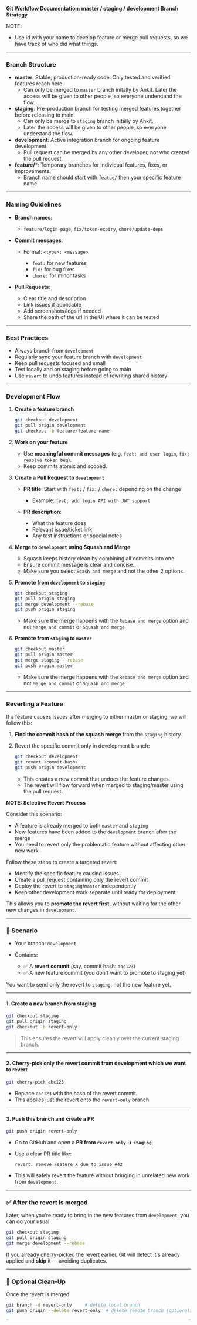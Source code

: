 **Git Workflow Documentation: master / staging / development Branch Strategy**

NOTE:

- Use id with your name to develop feature or merge pull requests, so we have track of who did what things.

---

### Branch Structure

- **master**: Stable, production-ready code. Only tested and verified features reach here.
  - Can only be merged to `master` branch initally by Ankit. Later the access will be given to other people, so everyone understand the flow.
- **staging**: Pre-production branch for testing merged features together before releasing to main.
  - Can only be merge to `staging` branch initally by Ankit.
  - Later the access will be given to other people, so everyone understand the flow.
- **development**: Active integration branch for ongoing feature development.
  - Pull request can be merged by any other developer, not who created the pull request.
- **feature/**\*: Temporary branches for individual features, fixes, or improvements.
  - Branch name should start with `featue/` then your specific feature name

---

### Naming Guidelines

- **Branch names**:

  - `feature/login-page`, `fix/token-expiry`, `chore/update-deps`

- **Commit messages**:

  - Format: `<type>: <message>`

    - `feat:` for new features
    - `fix:` for bug fixes
    - `chore:` for minor tasks

- **Pull Requests**:

  - Clear title and description
  - Link issues if applicable
  - Add screenshots/logs if needed
  - Share the path of the url in the UI where it can be tested

---

### Best Practices

- Always branch from `development`
- Regularly sync your feature branch with `development`
- Keep pull requests focused and small
- Test locally and on staging before going to main
- Use `revert` to undo features instead of rewriting shared history

---

### Development Flow

1. **Create a feature branch**

   ```bash
   git checkout development
   git pull origin development
   git checkout -b feature/feature-name
   ```

2. **Work on your feature**

   - Use **meaningful commit messages** (e.g. `feat: add user login`, `fix: resolve token bug`).
   - Keep commits atomic and scoped.

3. **Create a Pull Request to `development`**

   - **PR title**: Start with `feat:` / `fix:` / `chore:` depending on the change

     - Example: `feat: add login API with JWT support`

   - **PR description**:

     - What the feature does
     - Relevant issue/ticket link
     - Any test instructions or special notes

4. **Merge to `development` using Squash and Merge**

   - Squash keeps history clean by combining all commits into one.
   - Ensure commit message is clear and concise.
   - Make sure you select `Sqash and merge` and not the other 2 options.

5. **Promote from `development` to `staging`**

   ```bash
   git checkout staging
   git pull origin staging
   git merge development --rebase
   git push origin staging
   ```

   - Make sure the merge happens with the `Rebase and merge` option and not `Merge and commit` or `Squash and merge`

6. **Promote from `staging` to `master`**

   ```bash
   git checkout master
   git pull origin master
   git merge staging --rebase
   git push origin master
   ```

   - Make sure the merge happens with the `Rebase and merge` option and not `Merge and commit` or `Squash and merge`

---

### Reverting a Feature

If a feature causes issues after merging to either master or staging, we will follow this:

1. **Find the commit hash of the squash merge** from the `staging` history.

2. Revert the specific commit only in development branch:

   ```bash
   git checkout development
   git revert <commit-hash>
   git push origin development
   ```

   - This creates a new commit that undoes the feature changes.
   - The revert will flow forward when merged to staging/master using the pull request.

**NOTE: Selective Revert Process**

Consider this scenario:

- A feature is already merged to both `master` and `staging`
- New features have been added to the `development` branch after the merge
- You need to revert only the problematic feature without affecting other new work

Follow these steps to create a targeted revert:

- Identify the specific feature causing issues
- Create a pull request containing only the revert commit
- Deploy the revert to `staging`/`master` independently
- Keep other development work separate until ready for deployment

This allows you to **promote the revert first**, without waiting for the other new changes in `development`.

---

### 🧱 Scenario

- Your branch: `development`
- Contains:

  - ✅ A **revert commit** (say, commit hash: `abc123`)
  - ✅ A new feature commit (you don't want to promote to staging yet)

You want to send only the revert to `staging`, not the new feature yet.

---

#### 1. **Create a new branch from staging**

```bash
git checkout staging
git pull origin staging
git checkout -b revert-only
```

> This ensures the revert will apply cleanly over the current staging branch.

---

#### 2. **Cherry-pick only the revert commit from development which we want to revert**

```bash
git cherry-pick abc123
```

- Replace `abc123` with the hash of the revert commit.
- This applies just the revert onto the `revert-only` branch.

---

#### 3. **Push this branch and create a PR**

```bash
git push origin revert-only
```

- Go to GitHub and open a **PR from `revert-only` → `staging`**.
- Use a clear PR title like:

  ```
  revert: remove Feature X due to issue #42
  ```

- This will safely revert the feature without bringing in unrelated new work from `development`.

---

### ✅ After the revert is merged

Later, when you're ready to bring in the new features from `development`, you can do your usual:

```bash
git checkout staging
git pull origin staging
git merge development --rebase
```

If you already cherry-picked the revert earlier, Git will detect it's already applied and **skip** it — avoiding duplicates.

---

### 🔄 Optional Clean-Up

Once the revert is merged:

```bash
git branch -d revert-only     # delete local branch
git push origin --delete revert-only  # delete remote branch (optional)
```

---
